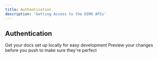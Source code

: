 ```yaml
---
title: Authentication
description: 'Getting Access to the DIMO APIs'
---
```


## Authentication

<CardGroup cols={2}>
  <Card
    title="REST API Authentication"
    icon="pen-to-square"
    href="https://mintlify.com/docs/quickstart"
  >
    Get your docs set up locally for easy development
  </Card>
  <Card
    title="GraphQL API Authentication"
    icon="circle-nodes"
    href="https://mintlify.com/docs/development"
  >
    Preview your changes before you push to make sure they're perfect
  </Card>
</CardGroup>
